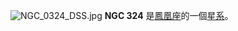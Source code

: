 {{NGCInfoBox|NGCID=NGC 324|發現者=約翰·弗里德里希·威廉·赫歇爾|發現日期=1835年10月23日|其他編號=ESO 295-25,MCG -7-3-2,AM 0054-411|曆元=J2000.0|赤經=57分14.6秒|赤緯=-40°57'34""|星座=凤凰座|星體=星系|星等=13.1|表面亮度=12.6|藍等=14}}
[[File:NGC_0324_DSS.jpg|thumb]]
'''NGC 324''' 是[[鳳凰座|鳳凰座]]的一個[[星系|星系]]。

{{NGCReference|324}}
{{Catalogs|NGC=324}}
{{Authority control}}
   